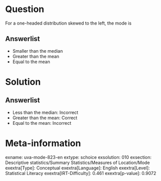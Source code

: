 Question
========

For a one-headed distribution skewed to the left, the mode is

Answerlist
----------

* Smaller than the median
* Greater than the mean
* Equal to the mean

Solution
========

Answerlist
----------

* Less than the median: Incorrect
* Greater than the mean: Correct
* Equal to the mean: Incorrect

Meta-information
================
exname: uva-mode-823-en
extype: schoice
exsolution: 010
exsection: Descriptive statistics/Summary Statistics/Measures of Location/Mode
exextra[Type]: Conceptual
exextra[Language]: English
exextra[Level]: Statistical Literacy
exextra[IRT-Difficulty]: 0.461
exextra[p-value]: 0.9072
